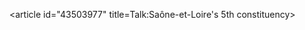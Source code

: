 <article id="43503977" title=Talk:Saône-et-Loire's 5th constituency>
	<talkpage id="43503977" title="Talk:Saône-et-Loire's 5th constituency">
{{WikiProject Elections and Referendums}}
{{WikiProject France|class=Stub|importance=Low}}
{{Translated page|fr|Cinquième circonscription de Saône-et-Loire}}
	</talkpage>
</article>